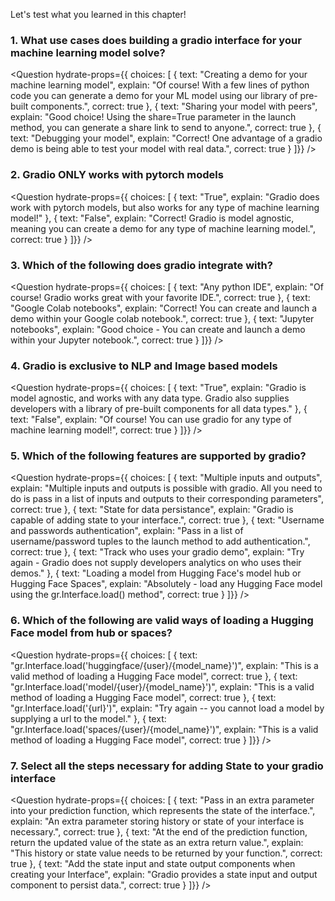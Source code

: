 <script>
	
</script>

Let's test what you learned in this chapter!

### 1. What use cases does building a gradio interface for your machine learning model solve?

<Question
	hydrate-props={{ choices: [
        {
			text: "Creating a demo for your machine learning model",
			explain: "Of course! With a few lines of python code you can generate a demo for your ML model using our library of pre-built components.",
			correct: true
		},
		{
			text: "Sharing your model with peers",
			explain: "Good choice! Using the share=True parameter in the launch method, you can generate a share link to send to anyone.",
            correct: true
		},
		{
			text: "Debugging your model",
			explain: "Correct! One advantage of a gradio demo is being able to test your model with real data.",
			correct: true
		}
	]}}
/>

### 2. Gradio ONLY works with pytorch models

<Question
	hydrate-props={{ choices: [
        {
			text: "True",
			explain: "Gradio does work with pytorch models, but also works for any type of machine learning model!"
        },
        {
			text: "False",
			explain: "Correct! Gradio is model agnostic, meaning you can create a demo for any type of machine learning model.",
			correct: true
        } 
	]}}
/>

### 3. Which of the following does gradio integrate with?

<Question
	hydrate-props={{ choices: [
        {
			text: "Any python IDE",
			explain: "Of course! Gradio works great with your favorite IDE.",
            correct: true
        },
        {
			text: "Google Colab notebooks",
			explain: "Correct! You can create and launch a demo within your Google colab notebook.",
			correct: true
        },
        {
			text: "Jupyter notebooks",
			explain: "Good choice - You can create and launch a demo within your Jupyter notebook.",
			correct: true
        } 
	]}}
/>

### 4. Gradio is exclusive to NLP and Image based models

<Question
	hydrate-props={{ choices: [
        {
			text: "True",
			explain: "Gradio is model agnostic, and works with any data type. Gradio also supplies developers with a library of pre-built components for all data types."
        },
        {
			text: "False",
			explain: "Of course! You can use gradio for any type of machine learning model!",
            correct: true
        }
	]}}
/>

### 5. Which of the following features are supported by gradio?

<Question
	hydrate-props={{ choices: [
        {
			text: "Multiple inputs and outputs",
			explain: "Multiple inputs and outputs is possible with gradio. All you need to do is pass in a list of inputs and outputs to their corresponding parameters",
            correct: true
        },
        {
			text: "State for data persistance",
			explain: "Gradio is capable of adding state to your interface.",
			correct: true
        },
        {
			text: "Username and passwords authentication",
			explain: "Pass in a list of username/password tuples to the launch method to add authentication.",
			correct: true
        },
        {
			text: "Track who uses your gradio demo",
			explain: "Try again - Gradio does not supply developers analytics on who uses their demos."
        },
        {
			text: "Loading a model from Hugging Face's model hub or Hugging Face Spaces",
			explain: "Absolutely - load any Hugging Face model using the gr.Interface.load() method",
			correct: true
        }
	]}}
/>

### 6. Which of the following are valid ways of loading a Hugging Face model from hub or spaces?

<Question
	hydrate-props={{ choices: [
        {
			text: "gr.Interface.load('huggingface/{user}/{model_name}')",
			explain: "This is a valid method of loading a Hugging Face model",
            correct: true
        },
        {
			text: "gr.Interface.load('model/{user}/{model_name}')",
			explain: "This is a valid method of loading a Hugging Face model",
			correct: true
        },
        {
			text: "gr.Interface.load('{url}')",
			explain: "Try again -- you cannot load a model by supplying a url to the model."
        },
        {
			text: "gr.Interface.load('spaces/{user}/{model_name}')",
			explain: "This is a valid method of loading a Hugging Face model",
			correct: true
        }
	]}}
/>

### 7. Select all the steps necessary for adding State to your gradio interface

<Question
	hydrate-props={{ choices: [
        {
			text: "Pass in an extra parameter into your prediction function, which represents the state of the interface.",
			explain: "An extra parameter storing history or state of your interface is necessary.",
            correct: true
        },
        {
			text: "At the end of the prediction function, return the updated value of the state as an extra return value.",
			explain: "This history or state value needs to be returned by your function.",
            correct: true
        },
        {
			text: "Add the state input and state output components when creating your Interface",
			explain: "Gradio provides a state input and output component to persist data.",
            correct: true
        }
	]}}
/>